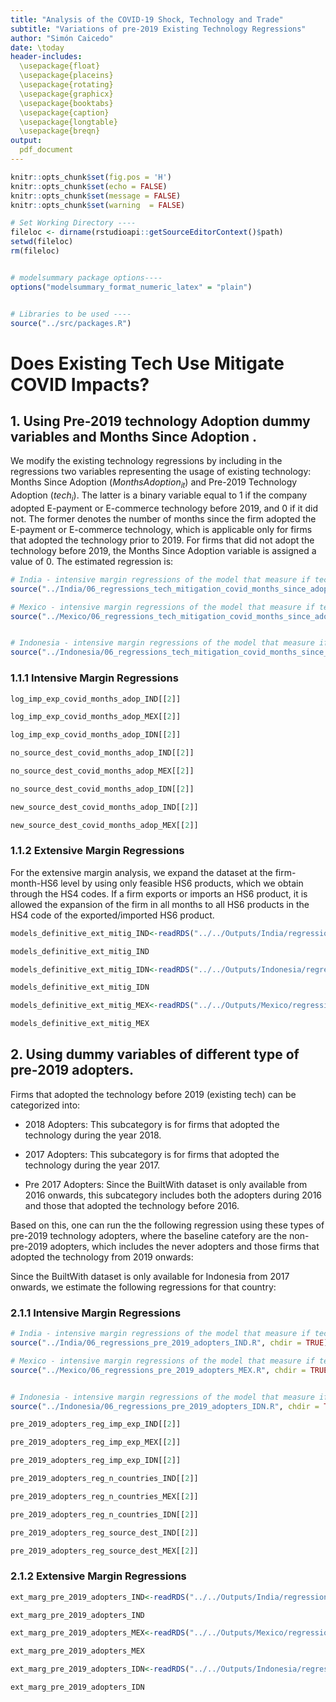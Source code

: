 ```yaml
---
title: "Analysis of the COVID-19 Shock, Technology and Trade"
subtitle: "Variations of pre-2019 Existing Technology Regressions"
author: "Simón Caicedo"
date: \today
header-includes:
  \usepackage{float}
  \usepackage{placeins}
  \usepackage{rotating}
  \usepackage{graphicx}
  \usepackage{booktabs}
  \usepackage{caption}
  \usepackage{longtable}
  \usepackage{breqn}
output:
  pdf_document
---
```


```r
knitr::opts_chunk$set(fig.pos = 'H')
knitr::opts_chunk$set(echo = FALSE)
knitr::opts_chunk$set(message = FALSE)
knitr::opts_chunk$set(warning  = FALSE)
```

```r

# Set Working Directory ----
fileloc <- dirname(rstudioapi::getSourceEditorContext()$path)
setwd(fileloc)
rm(fileloc)


# modelsummary package options----
options("modelsummary_format_numeric_latex" = "plain")


# Libraries to be used ----
source("../src/packages.R")

```


# Does Existing Tech Use Mitigate COVID Impacts?

## 1. Using Pre-2019 technology Adoption dummy variables and Months Since Adoption  . 

We modify the existing technology regressions by including in the regressions two variables representing the usage of existing technology: Months Since Adoption ($MonthsAdoption_{it}$) and Pre-2019 Technology Adoption ($tech_i$). The latter is a binary variable equal to 1 if the company adopted E-payment or E-commerce technology before 2019, and 0 if it did not. The former denotes the number of months since the firm adopted the E-payment or E-commerce technology, which is applicable only for firms that adopted the technology prior to 2019. For firms that did not adopt the technology before 2019, the Months Since Adoption variable is assigned a value of 0. The estimated regression is:


\begin{dmath}\label{reg_2}
y_{ipt} = \alpha_0 + \alpha_1 MonthsAdoption_{it} \cdot covid_t + \alpha_2 MonthsAdoption_{it} \cdot covid_t \cdot category_p + \alpha_3 tech_i \cdot covid_t + \alpha_4 tech_i \cdot covid_t \cdot category_p  +\alpha_5 covid_t \cdot category_p + FE_p + FE_i + FE_t + \epsilon_{ipt}
\end{dmath}




```r

# India - intensive margin regressions of the model that measure if tech adoption mitigated covid impacts using months since adoption
source("../India/06_regressions_tech_mitigation_covid_months_since_adoption_IND.R", chdir = TRUE)

# Mexico - intensive margin regressions of the model that measure if tech adoption mitigated covid impacts 
source("../Mexico/06_regressions_tech_mitigation_covid_months_since_adoption_MEX.R", chdir = TRUE)


# Indonesia - intensive margin regressions of the model that measure if tech adoption mitigated covid impacts
source("../Indonesia/06_regressions_tech_mitigation_covid_months_since_adoption_IDN.R", chdir = TRUE)


```

### 1.1.1 Intensive Margin Regressions


```r

log_imp_exp_covid_months_adop_IND[[2]]

```



```r

log_imp_exp_covid_months_adop_MEX[[2]]

```


```r

log_imp_exp_covid_months_adop_IDN[[2]]

```




```r

no_source_dest_covid_months_adop_IND[[2]]

```



```r

no_source_dest_covid_months_adop_MEX[[2]]

```



```r

no_source_dest_covid_months_adop_IDN[[2]]

```






```r

new_source_dest_covid_months_adop_IND[[2]]

```



```r

new_source_dest_covid_months_adop_MEX[[2]]

```

### 1.1.2 Extensive Margin Regressions 

For the extensive margin analysis, we expand the dataset at the firm-month-HS6 level by using only feasible HS6 products, which we obtain through the HS4 codes. If a firm exports or imports an HS6 product, it is allowed the expansion of the firm in all months to all HS6 products in the HS4 code of the exported/imported HS6 product. 

```r

models_definitive_ext_mitig_IND<-readRDS("../../Outputs/India/regressions_results/tech_mitigation_covid_model/models_prop_tech_covid_2019_and_months_since_adopted_IND.rds")[[2]]

models_definitive_ext_mitig_IND

```


```r

models_definitive_ext_mitig_IDN<-readRDS("../../Outputs/Indonesia/regressions_results/tech_mitigation_covid_model/models_prop_tech_covid_2019_and_months_since_adopted_IDN.rds")[[2]]

models_definitive_ext_mitig_IDN

```



```r

models_definitive_ext_mitig_MEX<-readRDS("../../Outputs/Mexico/regressions_results/tech_mitigation_covid_model/models_prop_tech_covid_2019_and_months_since_adopted_MEX.rds")[[2]]

models_definitive_ext_mitig_MEX

```



## 2. Using dummy variables of different type of pre-2019 adopters.

Firms that adopted the technology before 2019 (existing tech) can be categorized into:

-   2018 Adopters: This subcategory is for firms that adopted the technology during the year 2018.

-   2017 Adopters: This subcategory is for firms that adopted the technology during the year 2017.

-   Pre 2017 Adopters: Since the BuiltWith dataset is only available from 2016 onwards, this subcategory includes both the adopters during 2016 and those that adopted the technology before 2016.
    
    
Based on this, one can run the the following regression using these types of pre-2019 technology adopters, where the baseline catefory are the non-pre-2019 adopters, which includes the never adopters and those firms that adopted the technology from 2019 onwards:
    
    
\begin{dmath}\label{reg_3}
y_{ipt} = \alpha_0 + \alpha_1 Pre2017Adopter_{i} \cdot covid_t + \alpha_2 Pre2017Adopter_{it} \cdot covid_t \cdot category_p + \alpha_3 2017Adopter_i \cdot covid_t + \alpha_4 2017Adopter_i \cdot covid_t \cdot category_p +  \alpha_5 2018Adopter_i \cdot covid_t + \alpha_6 2018Adopter_i \cdot covid_t \cdot category_p  +\alpha_7 covid_t \cdot category_p + FE_p + FE_i + FE_t + \epsilon_{ipt}
\end{dmath}


Since the BuiltWith dataset is only available for Indonesia from 2017 onwards, we estimate the following regressions for that country:


\begin{dmath}\label{reg_3}
y_{ipt} = \alpha_0 + \alpha_1 Pre2018Adopter_{i} \cdot covid_t + \alpha_2 Pre2018Adopter_{it} \cdot covid_t \cdot category_p +  \alpha_3 2018Adopter_i \cdot covid_t + \alpha_4 2018Adopter_i \cdot covid_t \cdot category_p  +\alpha_5 covid_t \cdot category_p + FE_p + FE_i + FE_t + \epsilon_{ipt}
\end{dmath}


### 2.1.1 Intensive Margin Regressions


```r

# India - intensive margin regressions of the model that measure if tech adoption mitigated covid impacts using dummies for different types of pre-2019 adopters
source("../India/06_regressions_pre_2019_adopters_IND.R", chdir = TRUE)

# Mexico - intensive margin regressions of the model that measure if tech adoption mitigated covid impacts using dummies for different types of pre-2019 adopters
source("../Mexico/06_regressions_pre_2019_adopters_MEX.R", chdir = TRUE)


# Indonesia - intensive margin regressions of the model that measure if tech adoption mitigated covid impacts using dummies for different types of pre-2019 adopters
source("../Indonesia/06_regressions_pre_2019_adopters_IDN.R", chdir = TRUE)


```




```r

pre_2019_adopters_reg_imp_exp_IND[[2]]

```



```r

pre_2019_adopters_reg_imp_exp_MEX[[2]]

```


```r

pre_2019_adopters_reg_imp_exp_IDN[[2]]

```




```r

pre_2019_adopters_reg_n_countries_IND[[2]]

```



```r

pre_2019_adopters_reg_n_countries_MEX[[2]]

```



```r

pre_2019_adopters_reg_n_countries_IDN[[2]]

```



```r

pre_2019_adopters_reg_source_dest_IND[[2]]

```



```r

pre_2019_adopters_reg_source_dest_MEX[[2]]

```


### 2.1.2 Extensive Margin Regressions


```r

ext_marg_pre_2019_adopters_IND<-readRDS("../../Outputs/India/regressions_results/tech_mitigation_covid_model/models_prop_pre_2019_adopters_IND.rds")[[2]]

ext_marg_pre_2019_adopters_IND

```


```r

ext_marg_pre_2019_adopters_MEX<-readRDS("../../Outputs/Mexico/regressions_results/tech_mitigation_covid_model/models_prop_pre_2019_adopters_MEX.rds")[[2]]

ext_marg_pre_2019_adopters_MEX

```


```r

ext_marg_pre_2019_adopters_IDN<-readRDS("../../Outputs/Indonesia/regressions_results/tech_mitigation_covid_model/models_prop_pre_2019_adopters_IDN.rds")[[2]]

ext_marg_pre_2019_adopters_IDN

```



